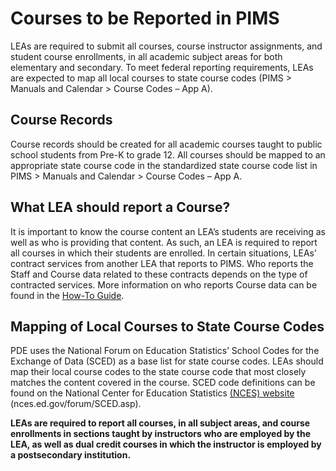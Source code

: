 # Courses to be Reported in PIMS

LEAs are required to submit all courses, course instructor assignments, and student course enrollments, in all academic subject areas for both elementary and secondary. To meet federal reporting requirements, LEAs are expected to map all local courses to state course codes (PIMS \> Manuals and Calendar \> Course Codes – App A).

## Course Records

Course records should be created for all academic courses taught to public school students from Pre-K to grade 12. All courses should be mapped to an appropriate state course code in the standardized state course code list in PIMS \> Manuals and Calendar \> Course Codes – App A.

## What LEA should report a Course?

It is important to know the course content an LEA’s students are receiving as well as who is providing that content. As such, an LEA is required to report all courses in which their students are enrolled. In certain situations, LEAs’ contract services from another LEA that reports to PIMS. Who reports the Staff and Course data related to these contracts depends on the type of contracted services. More information on who reports Course data can be found in the [How-To Guide](https://www.education.pa.gov/DataAndReporting/PIMS/Resources/Pages/HowtoGuides.aspx).

## Mapping of Local Courses to State Course Codes

PDE uses the National Forum on Education Statistics’ School Codes for the Exchange of Data (SCED) as a base list for state course codes. LEAs should map their local course codes to the state course code that most closely matches the content covered in the course. SCED code definitions can be found on the National Center for Education Statistics [(NCES) website](http://nces.ed.gov/forum/SCED.asp) (nces.ed.gov/forum/SCED.asp).

**LEAs are required to report all courses, in all subject areas, and course enrollments in sections taught by instructors who are employed by the LEA, as well as dual credit courses in which the instructor is employed by a postsecondary institution.**
